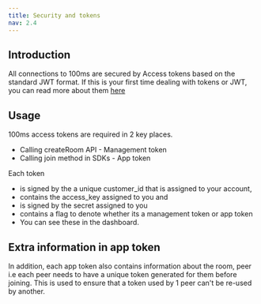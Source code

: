 ```yaml
---
title: Security and tokens
nav: 2.4
---
```


## Introduction

All connections to 100ms are secured by Access tokens based on the standard JWT format. If this is your first time dealing with tokens or JWT, you can read more about them [here](https://jwt.io/introduction)

## Usage

100ms access tokens are required in 2 key places.

-   Calling createRoom API - Management token
-   Calling join method in SDKs - App token

Each token

-   is signed by the a unique customer_id that is assigned to your account,
-   contains the access_key assigned to you and
-   is signed by the secret assigned to you
-   contains a flag to denote whether its a management token or app token
-   You can see these in the dashboard.

## Extra information in app token

In addition, each app token also contains information about the room, peer i.e each peer needs to have a unique token generated for them before joining. This is used to ensure that a token used by 1 peer can't be re-used by another.
